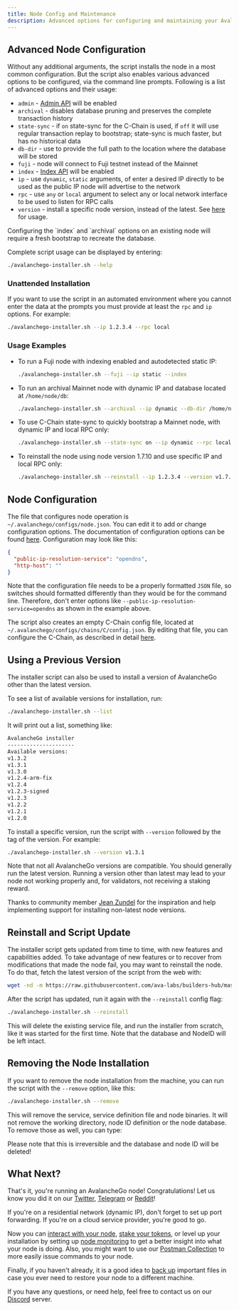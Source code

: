 ```yaml
---
title: Node Config and Maintenance
description: Advanced options for configuring and maintaining your AvalancheGo node.
---
```


## Advanced Node Configuration

Without any additional arguments, the script installs the node in a most common configuration. But the script also enables various advanced options to be configured, via the command line prompts. Following is a list of advanced options and their usage:

- `admin` - [Admin API](/docs/api-reference/admin-api) will be enabled
- `archival` - disables database pruning and preserves the complete transaction history
- `state-sync` - if `on` state-sync for the C-Chain is used, if `off` it will use regular transaction replay to bootstrap; state-sync is much faster, but has no historical data
- `db-dir` - use to provide the full path to the location where the database will be stored
- `fuji` - node will connect to Fuji testnet instead of the Mainnet
- `index` - [Index API](/docs/api-reference/index-api) will be enabled
- `ip` - use `dynamic`, `static` arguments, of enter a desired IP directly to be used as the public IP node will advertise to the network
- `rpc` - use `any` or `local` argument to select any or local network interface to be used to listen for RPC calls
- `version` - install a specific node version, instead of the latest. See [here](#using-a-previous-version) for usage.

<Callout title="Note">
Configuring the `index` and `archival` options on an existing node will require a fresh bootstrap to recreate the database.
</Callout>

Complete script usage can be displayed by entering:

```bash
./avalanchego-installer.sh --help
```

### Unattended Installation[​](#unattended-installation "Direct link to heading")

If you want to use the script in an automated environment where you cannot enter the data at the prompts you must provide at least the `rpc` and `ip` options. For example:

```bash
./avalanchego-installer.sh --ip 1.2.3.4 --rpc local
```

### Usage Examples[​](#usage-examples "Direct link to heading")

- To run a Fuji node with indexing enabled and autodetected static IP:        
    ```bash
    ./avalanchego-installer.sh --fuji --ip static --index
    ```   
- To run an archival Mainnet node with dynamic IP and database located at `/home/node/db`:      
    ```bash
    ./avalanchego-installer.sh --archival --ip dynamic --db-dir /home/node/db
    ```  
- To use C-Chain state-sync to quickly bootstrap a Mainnet node, with dynamic IP and local RPC only:       
    ```bash
    ./avalanchego-installer.sh --state-sync on --ip dynamic --rpc local
    ```   
- To reinstall the node using node version 1.7.10 and use specific IP and local RPC only:     
    ```bash
    ./avalanchego-installer.sh --reinstall --ip 1.2.3.4 --version v1.7.10 --rpc local
    ```

Node Configuration[​](#node-configuration "Direct link to heading")
-------------------------------------------------------------------

The file that configures node operation is `~/.avalanchego/configs/node.json`. You can edit it to add or change configuration options. The documentation of configuration options can be found [here](/docs/nodes/configure/configs-flags). Configuration may look like this:

```json
{
  "public-ip-resolution-service": "opendns",
  "http-host": ""
}
```

Note that the configuration file needs to be a properly formatted `JSON` file, so switches should formatted differently than they would be for the command line. Therefore, don't enter options like `--public-ip-resolution-service=opendns` as shown in the example above.

The script also creates an empty C-Chain config file, located at `~/.avalanchego/configs/chains/C/config.json`. By editing that file, you can configure the C-Chain, as described in detail [here](/docs/nodes/configure/configs-flags).

Using a Previous Version[​](#using-a-previous-version "Direct link to heading")
-------------------------------------------------------------------------------

The installer script can also be used to install a version of AvalancheGo other than the latest version.

To see a list of available versions for installation, run:

```bash
./avalanchego-installer.sh --list
```

It will print out a list, something like:

```bash
AvalancheGo installer
---------------------
Available versions:
v1.3.2
v1.3.1
v1.3.0
v1.2.4-arm-fix
v1.2.4
v1.2.3-signed
v1.2.3
v1.2.2
v1.2.1
v1.2.0
```

To install a specific version, run the script with `--version` followed by the tag of the version. For example:

```bash
./avalanchego-installer.sh --version v1.3.1
```

<Callout type="warn">
Note that not all AvalancheGo versions are compatible. You should generally run the latest version. Running a version other than latest may lead to your node not working properly and, for validators, not receiving a staking reward.
</Callout>

Thanks to community member [Jean Zundel](https://github.com/jzu) for the inspiration and help implementing support for installing non-latest node versions.

Reinstall and Script Update[​](#reinstall-and-script-update "Direct link to heading")
-------------------------------------------------------------------------------------

The installer script gets updated from time to time, with new features and capabilities added. To take advantage of new features or to recover from modifications that made the node fail, you may want to reinstall the node. To do that, fetch the latest version of the script from the web with:

```bash
wget -nd -m https://raw.githubusercontent.com/ava-labs/builders-hub/master/scripts/avalanchego-installer.sh
```

After the script has updated, run it again with the `--reinstall` config flag:

```bash
./avalanchego-installer.sh --reinstall
```

This will delete the existing service file, and run the installer from scratch, like it was started for the first time. Note that the database and NodeID will be left intact.

Removing the Node Installation[​](#removing-the-node-installation "Direct link to heading")
-------------------------------------------------------------------------------------------

If you want to remove the node installation from the machine, you can run the script with the `--remove` option, like this:

```bash
./avalanchego-installer.sh --remove
```

This will remove the service, service definition file and node binaries. It will not remove the working directory, node ID definition or the node database. To remove those as well, you can type:


<Callout type="warn">
Please note that this is irreversible and the database and node ID will be deleted!
</Callout>

What Next?[​](#what-next "Direct link to heading")
--------------------------------------------------

That's it, you're running an AvalancheGo node! Congratulations! Let us know you did it on our [Twitter](https://twitter.com/avalancheavax), [Telegram](https://t.me/avalancheavax) or [Reddit](https://t.me/avalancheavax)!

If you're on a residential network (dynamic IP), don't forget to set up port forwarding. If you're on a cloud service provider, you're good to go.

Now you can [interact with your node](/docs/api-reference/standards/guides/issuing-api-calls), [stake your tokens](/docs/nodes/validate/what-is-staking), or level up your installation by setting up [node monitoring](/docs/nodes/maintain/monitoring) to get a better insight into what your node is doing. Also, you might want to use our [Postman Collection](/docs/tooling/avalanche-postman/add-postman-collection) to more easily issue commands to your node.

Finally, if you haven't already, it is a good idea to [back up](/docs/nodes/maintain/backup-restore) important files in case you ever need to restore your node to a different machine.

If you have any questions, or need help, feel free to contact us on our [Discord](https://chat.avalabs.org/) server.